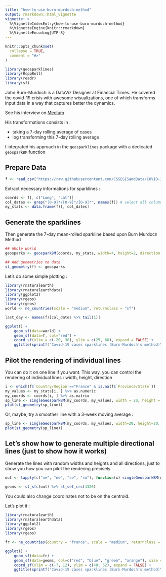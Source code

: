 ```yaml
---
title: "how-to-use-burn-murdoch-method"
output: rmarkdown::html_vignette
vignette: >
  %\VignetteIndexEntry{how-to-use-burn-murdoch-method}
  %\VignetteEngine{knitr::rmarkdown}
  %\VignetteEncoding{UTF-8}
---
```


```r
knitr::opts_chunk$set(
  collapse = TRUE,
  comment = "#>"
)
```

```r
library(geosparklines)
library(RcppRoll)
library(readr)
library(sf)
```

John Burn-Murdoch is a DataViz Designer at Financial Times. He covered the covid-19 crisis with awesome wisualizations, one of which transforms input data in a way that captures better the dynamics.

See his interview on [Medium](https://medium.com/nightingale/how-john-burn-murdochs-influential-dataviz-helped-the-world-understand-coronavirus-6cb4a09795ae)

His transformations consists in :

- taking a 7-day rolling average of cases 
- log transforming this 7-day rolling average

I integrated his approach in the `geosparklines` package with a dedicated `geosparkBM` function

## Prepare Data
```r
f <- read_csv("https://raw.githubusercontent.com/CSSEGISandData/COVID-19/master/csse_covid_19_data/csse_covid_19_time_series/time_series_covid19_confirmed_global.csv")
```

Extract necessary informations for sparklines :
```r
coords <- f[, c("Long", "Lat")]
col_dates <- grep("[0-9]*/[0-9]*/[0-9]*", names(f)) # select all column dates
my_stats <- data.frame(f)[, col_dates]

```

## Generate the sparklines
Then generate the 7-day mean-rolled sparkline based upon Burn Murdocn Method
```r
## Whole world
geosparks <- geosparkBM(coords, my_stats, width=4, height=2, direction = "ne") %>% st_set_crs(4326)

## Add geometries to data
st_geometry(f) <- geosparks
```

Let's do some simple plotting :
```r
library(rnaturalearth)
library(rnaturalearthdata)
library(ggplot2)
library(rgeos)
library(rgeos)
world <- ne_countries(scale = "medium", returnclass = "sf")

last_day <- names(f)[col_dates %>% tail(1)]

ggplot() +
    geom_sf(data=world) +
    geom_sf(data=f, col="red") +
    coord_sf(xlim = c(-20, 30), ylim = c(25, 60), expand = FALSE) +
    ggtitle(sprintf("Covid-19 cases sparklines (Burn-Murdoch's method)\n%s", last_day))
```

## Pilot the rendering of individual lines
You can do it on one line if you want. This way, you can control the rendering of individual lines : width, height, direction
```r
i <- which(f$`Country/Region`=="France" & is.na(f$`Province/State`))
my_values <- my_stats[i, ] %>% as.numeric
my_coords <- coords[i, ] %>% as.matrix
sp_line <- singleGeosparkBM(my_coords, my_values, width = 20, height = 20, n = 7)
plot(st_geometry(sp_line))
```

Or, maybe, try a smoother line with a 3-week moving average :
```r
sp_line <- singleGeosparkBM(my_coords, my_values, width=20, height=20, n = 21)
plot(st_geometry(sp_line))
```

## Let's show how to generate multiple directional lines (just to show how it works) 

Generate the lines with random widths and heights and all directions, just to show you how you can pilot the rendering precisely

```r
out <- lapply(c("ne", "nw", "se", "sw"), function(x) singleGeosparkBM(my_coords, my_values, width=runif(1,4,6), height=runif(1,2,4), n = 21, direction = x))

geoms <- st_sfc(out) %>% st_set_crs(4326)
```
You could also change coordinates not to be on the centroid.

Let's plot it :
```r
library(rnaturalearth)
library(rnaturalearthdata)
library(ggplot2)
library(rgeos)
library(rgeos)

fr <- ne_countries(country = "france", scale = "medium", returnclass = "sf")

ggplot() +
    geom_sf(data=fr) +
    geom_sf(data=geoms, col=c("red", "blue", "green", "orange"), size = 1.2) +
    coord_sf(xlim = c(-7, 12), ylim = c(40, 52), expand = FALSE) +
    ggtitle(sprintf("Covid-19 cases sparklines (Burn-Murdoch's method)\n4-directions with random widths and heights\n%s", last_day))
```
